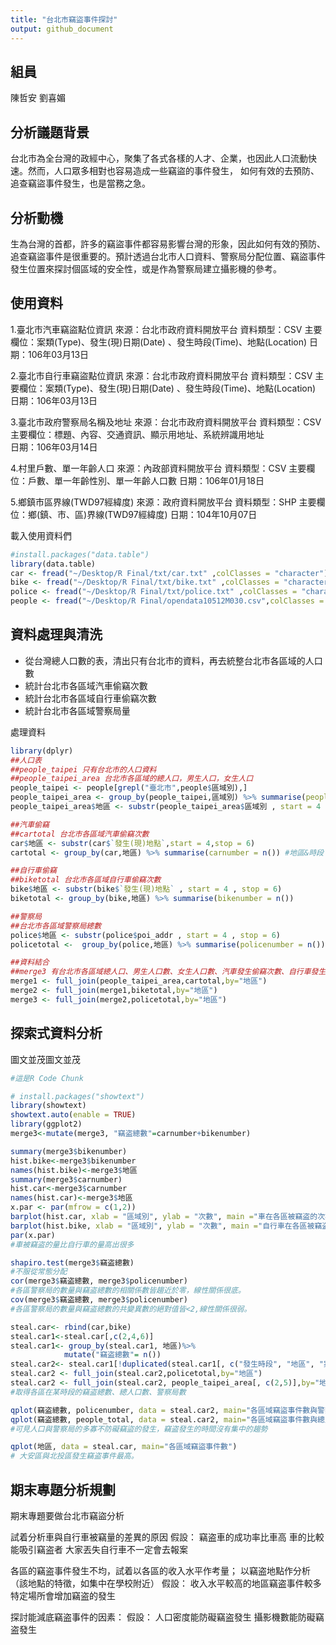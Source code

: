 ```yaml
---
title: "台北市竊盜事件探討"
output: github_document
---
```


## 組員
陳哲安
劉喜媚

## 分析議題背景
台北市為全台灣的政經中心，聚集了各式各樣的人才、企業，也因此人口流動快速。然而，人口眾多相對也容易造成一些竊盜的事件發生，
如何有效的去預防、追查竊盜事件發生，也是當務之急。

## 分析動機
生為台灣的首都，許多的竊盜事件都容易影響台灣的形象，因此如何有效的預防、追查竊盜事件是很重要的。預計透過台北市人口資料、警察局分配位置、竊盜事件發生位置來探討個區域的安全性，或是作為警察局建立攝影機的參考。

## 使用資料
1.臺北市汽車竊盜點位資訊
來源：台北市政府資料開放平台
資料類型：CSV
主要欄位：案類(Type)、發生(現)日期(Date) 、發生時段(Time)、地點(Location) 
日期：106年03月13日

2.臺北市自行車竊盜點位資訊
來源：台北市政府資料開放平台
資料類型：CSV
主要欄位：案類(Type)、發生(現)日期(Date) 、發生時段(Time)、地點(Location) 
日期：106年03月13日

3.臺北市政府警察局名稱及地址
來源：台北市政府資料開放平台
資料類型：CSV
主要欄位：標題、內容、交通資訊、顯示用地址、系統辨識用地址  
日期：106年03月14日

4.村里戶數、單一年齡人口
來源：內政部資料開放平台
資料類型：CSV
主要欄位：戶數、單一年齡性別、單一年齡人口數 
日期：106年01月18日

5.鄉鎮市區界線(TWD97經緯度)
來源：政府資料開放平台
資料類型：SHP
主要欄位：鄉(鎮、市、區)界線(TWD97經緯度)
日期：104年10月07日


載入使用資料們
```r
#install.packages("data.table")
library(data.table)
car <- fread("~/Desktop/R Final/txt/car.txt" ,colClasses = "character")
bike <- fread("~/Desktop/R Final/txt/bike.txt" ,colClasses = "character")
police <- fread("~/Desktop/R Final/txt/police.txt" ,colClasses = "character")
people <- fread("~/Desktop/R Final/opendata10512M030.csv",colClasses = "character" , skip = 1)


```

## 資料處理與清洗
- 從台灣總人口數的表，清出只有台北市的資料，再去統整台北市各區域的人口數
- 統計台北市各區域汽車偷竊次數
- 統計台北市各區域自行車偷竊次數
- 統計台北市各區域警察局量

處理資料
```r
library(dplyr)
##人口表
##people_taipei 只有台北市的人口資料
##people_taipei_area 台北市各區域的總人口，男生人口，女生人口
people_taipei <- people[grepl("臺北市",people$區域別),]
people_taipei_area <- group_by(people_taipei,區域別) %>% summarise(people_total = sum(as.numeric(人口數)) , people_man = sum(as.numeric(`人口數-男`)) , people_woman = sum(as.numeric(`人口數-女`)))
people_taipei_area$地區 <- substr(people_taipei_area$區域別 , start = 4 , stop = 6)

##汽車偷竊
##cartotal 台北市各區域汽車偷竊次數
car$地區 <- substr(car$`發生(現)地點`,start = 4,stop = 6)
cartotal <- group_by(car,地區) %>% summarise(carnumber = n()) #地區&時段

##自行車偷竊
##biketotal 台北市各區域自行車偷竊次數
bike$地區 <- substr(bike$`發生(現)地點` , start = 4 , stop = 6) 
biketotal <- group_by(bike,地區) %>% summarise(bikenumber = n())

##警察局
##台北市各區域警察局總數
police$地區 <- substr(police$poi_addr , start = 4 , stop = 6)
policetotal <-  group_by(police,地區) %>% summarise(policenumber = n())

##資料結合
##merge3 有台北市各區域總人口、男生人口數、女生人口數、汽車發生偷竊次數、自行車發生偷竊次數、警察局總數
merge1 <- full_join(people_taipei_area,cartotal,by="地區")
merge2 <- full_join(merge1,biketotal,by="地區")
merge3 <- full_join(merge2,policetotal,by="地區")
```

## 探索式資料分析
圖文並茂圖文並茂
```r
#這是R Code Chunk

# install.packages("showtext")
library(showtext)
showtext.auto(enable = TRUE)
library(ggplot2)
merge3<-mutate(merge3, "竊盗總數"=carnumber+bikenumber)

summary(merge3$bikenumber)
hist.bike<-merge3$bikenumber
names(hist.bike)<-merge3$地區
summary(merge3$carnumber)
hist.car<-merge3$carnumber
names(hist.car)<-merge3$地區
x.par <- par(mfrow = c(1,2))
barplot(hist.car, xlab = "區域別", ylab = "次數", main ="車在各區被竊盗的次數",density=5)
barplot(hist.bike, xlab = "區域別", ylab = "次數", main ="自行車在各區被竊盗的次數",density=5, ylim=c(0, 140))
par(x.par)
#車被竊盗的量比自行車的量高出很多 

shapiro.test(merge3$竊盗總數)  
#不服從常態分配
cor(merge3$竊盗總數, merge3$policenumber) 
#各區警察局的數量與竊盗總數的相關係數皆趨近於零，線性關係很底。
cov(merge3$竊盗總數, merge3$policenumber) 
#各區警察局的數量與竊盗總數的共變異數的絕對值皆<2,線性關係很弱。

steal.car<- rbind(car,bike)
steal.car1<-steal.car[,c(2,4,6)]
steal.car1<- group_by(steal.car1, 地區)%>%
            mutate("竊盗總數"= n())
steal.car2<- steal.car1[!duplicated(steal.car1[, c("發生時段", "地區", "案類")]),] 
steal.car2 <- full_join(steal.car2,policetotal,by="地區")
steal.car2 <- full_join(steal.car2, people_taipei_area[, c(2,5)],by="地區")
#取得各區在某時段的竊盗總數、總人口數、警察局數

qplot(竊盗總數, policenumber, data = steal.car2, main="各區域竊盜事件數與警察局的分佈相關性",xlab = "竊盜事件數", ylab = "警察局數量", color = 發生時段)
qplot(竊盗總數, people_total, data = steal.car2, main="各區域竊盜事件數與總人口數相關性",xlab = "竊盜事件數", ylab = "總人口數", color = 發生時段)
#可見人口與警察局的多寡不防礙竊盜的發生，竊盗發生的時間沒有集中的趨勢

qplot(地區, data = steal.car, main="各區域竊盜事件數")
# 大安區與北投區發生竊盗事件最高。
```

## 期末專題分析規劃
期末專題要做台北市竊盜分析

試着分析車與自行車被竊量的差異的原因
假設：
竊盗車的成功率比車高
車的比較能吸引竊盗者
大家丟失自行車不一定會去報案

各區的竊盗事件發生不均，試着以各區的收入水平作考量；
以竊盗地點作分析（該地點的特徵，如集中在學校附近）
假設：
收入水平較高的地區竊盗事件較多
特定場所會增加竊盗的發生

探討能減底竊盗事件的因素：
假設：
人口密度能防礙竊盗發生
攝影機數能防礙竊盗發生

                 
